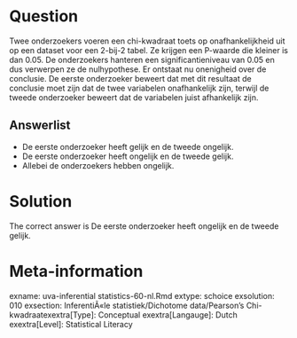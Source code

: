 Question
========

Twee onderzoekers voeren een chi-kwadraat toets op onafhankelijkheid uit op een dataset voor een 2-bij-2 tabel. Ze krijgen een P-waarde die kleiner is dan 0.05. De onderzoekers hanteren een significantieniveau van 0.05 en dus verwerpen ze de nulhypothese. Er ontstaat nu onenigheid over de conclusie. De eerste onderzoeker beweert dat met dit resultaat de conclusie moet zijn dat de twee variabelen onafhankelijk zijn, terwijl de tweede onderzoeker beweert dat de variabelen juist afhankelijk zijn. 

Answerlist
----------
* De eerste onderzoeker heeft gelijk en de tweede ongelijk.
* De eerste onderzoeker heeft ongelijk en de tweede gelijk.
* Allebei de onderzoekers hebben ongelijk.

Solution
========

The correct answer is  De eerste onderzoeker heeft ongelijk en de tweede gelijk. 

Meta-information
================
exname: uva-inferential statistics-60-nl.Rmd 
extype: schoice 
exsolution: 010 
exsection: InferentiÃ«le statistiek/Dichotome data/Pearson's Chi-kwadraatexextra[Type]: Conceptual
exextra[Langauge]: Dutch 
exextra[Level]: Statistical Literacy 
